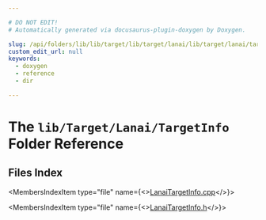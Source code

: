 ```yaml
---

# DO NOT EDIT!
# Automatically generated via docusaurus-plugin-doxygen by Doxygen.

slug: /api/folders/lib/lib/target/lib/target/lanai/lib/target/lanai/targetinfo
custom_edit_url: null
keywords:
  - doxygen
  - reference
  - dir

---
```





# The `lib/Target/Lanai/TargetInfo` Folder Reference

<DoxygenPage pluginConfig={pluginConfig}>



## Files Index

<MembersIndex>

<MembersIndexItem
  type="file"
  name={<><a href="/docs/api/files/lib/lib/target/lib/target/lanai/lib/target/lanai/targetinfo/lanaitargetinfo-cpp">LanaiTargetInfo.cpp</a></>}>
</MembersIndexItem>

<MembersIndexItem
  type="file"
  name={<><a href="/docs/api/files/lib/lib/target/lib/target/lanai/lib/target/lanai/targetinfo/lanaitargetinfo-h">LanaiTargetInfo.h</a></>}>
</MembersIndexItem>

</MembersIndex>


</DoxygenPage>
